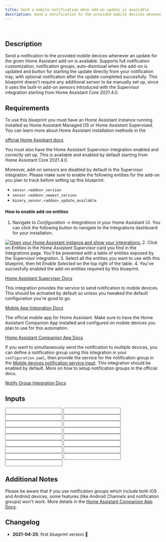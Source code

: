 ```yaml
---
title: Send a mobile notification when add-on update is available
description: Send a notification to the provided mobile devices whenever an update for the given Home Assistant add-on is available.
---
```



<ImportCard id='addon_update_notification' category='automation' />

<br />

## Description

Send a notification to the provided mobile devices whenever an update for the given Home Assistant add-on is available.
Supports full notification customization, notification groups, auto-dismissal when the add-on is updated and button for starting the update directly from your notification tray, with optional notification after the update completed succesfully.
This blueprint doesn't require any additional sensor to be manually set up, since it uses the built-in add-on sensors introduced with the Supervisor integration starting from Home Assistant Core 2021.4.0.

## Requirements

<Requirement name='Home Assistant Supervisor + Integration' required>

To use this blueprint you must have an Home Assistant instance running installed as Home Assistant Managed OS or Home Assistant Supervised.
You can learn more about Home Assistant installation methods in the

[official Home Assistant docs](https://www.home-assistant.io/installation/).

You must also have the Home Assistant Supervisor integration enabled and correctly set up. This is available and enabled by default starting from Home Assistant Core 2021.4.0.

Moreover, add-on sensors are disabled by default in the Supervisor integration. Please make sure to enable the following entities for the add-on you plan to track before setting up this blueprint:

- `sensor.<addon>_version`
- `sensor.<addon>_newest_version`
- `binary_sensor.<addon>_update_available`

#### How to enable add-on entities

1. Navigate to _Configuration_ -> _Integrations_ in your Home Assistant UI. You can click the following button to navigate to the Integrations dashboard for your installation.

[![Open your Home Assistant instance and show your integrations.](https://my.home-assistant.io/badges/integrations.svg)](https://my.home-assistant.io/redirect/integrations/) 2. Click on _Entities_ in the _Home Assistant Supervisor_ card you find in the Integrations page. You'll be presented with a table of entities exposed by the Supervisor integration. 3. Select all the entities you want to use with this blueprint, then hit _Enable Selected_ on the top right of the table. 4. You've succesfully enabled the add-on entities required by this blueprint.

[Home Assistant Supervisor Docs](https://www.home-assistant.io/integrations/hassio/)

</Requirement>
<Requirement name='Mobile App Integration' required>

This integration provides the service to send notification to mobile devices. This should be activated by default so unless you tweaked the default configuration you're good to go.

[Mobile App Integration Docs](https://www.home-assistant.io/integrations/mobile_app/)

</Requirement>
<Requirement name='Home Assistant Companion App' required>

The official mobile app for Home Assistant. Make sure to have the Home Assistant Companion App installed and configured on mobile devices you plan to use for this automation.

[Home Assistant Companion App Docs](https://companion.home-assistant.io/docs/notifications/notifications-basic#sending-notifications-to-multiple-devices)

</Requirement>
<Requirement name='Notify Group Integration' required>

If you want to simultaneously send the notification to multiple devices, you can define a notification group using this integration in your `configuration.yaml`, then provide the service for the notification group in the [Mobile devices notification service input](#mobile-devices-notification-service). This integration should be enabled by default. More on how to setup notification groups in the official docs.

[Notify Group Integration Docs](https://www.home-assistant.io/integrations/notify.group/)

</Requirement>

## Inputs

<Input
  name='Add-on'
  description='The add-on to monitor for updates.'
  selector='addon'
  required
/>
<Input
  name='Add-on name'
  description='The add-on name to be displayed in notifications.'
  selector='text'
  required
/>
<Input
  name='Add-on version sensor'
  description='The add-on current version sensor, exposed by the Supervisor.'
  selector='entity'
  required
/>
<Input
  name='Add-on newest version sensor'
  description='The add-on newest version sensor, exposed by the Supervisor.'
  selector='entity'
  required
/>
<Input
  name='Add-on update available sensor'
  description='The add-on update available sensor, exposed by the Supervisor.'
  selector='entity'
  required
/>
<Input
  name='Mobile devices notification service'
  description='The notification service for mobile devices (eg. service.mobile_app_<your_device_id_here>). You can provide both a notify group or a single notify device here.'
  selector='text'
  required
/>
<Input
  name='Notification title'
  description='Title for the update notification. You can use {{ version }}, {{ newest_version }}, and {{ addon_name }} templates to include add-on current version, newest version and name respectively.'
  selector='text'
/>
<Input
  name='Notification message'
  description='Message for the update notification. You can use {{ version }}, {{ newest_version }}, and {{ addon_name }} templates to include add-on current version, newest version and name respectively.'
  selector='text'
/>
<Input
  name='Tap action'
  description='URL you will navigate to when tapping on the notification. Default to the add-on info page.'
  selector='text'
/>
<Input
  name='(Android only) Notification color'
  description='Color for the notifications. You can both type a friendly color name or an hex value.'
  selector='text'
/>
<Input
  name='(Android only) Notification channel'
  description='Android notification channel. Allows to group notifications to then apply custom settings for sound, vibration, etc. Leave blank if you do not want to use this feature.'
  selector='text'
/>
<Input
  name='(Android only) Notification Channel importance'
  description='Android notification channel importance. Allows to define different priority levels for your notifications.'
  selector='select'
/>
<Input
  name='Notification group'
  description='Notification group for the notifications sent with this automation. Use this to group notifications in the notification tray. Leave blank if you do not want to use this feature.'
  selector='text'
/>
<Input
  name='Notification Update Button'
  description='Add a button to the notification for updating the add-on.'
  selector='boolean'
/>
<Input
  name='Update success notification'
  description='Send a notification after the add-on update triggered by the update button succeed. The notification will use the same settings for group, channel, importance and color from the update available notification.'
  selector='boolean'
/>
<Input
  name='Update success notification title'
  description='Title for the update success notification. You can use {{ version }}, {{ newest_version }}, and {{ addon_name }} templates to include add-on current version, newest version and name respectively.'
  selector='text'
/>
<Input
  name='Update success notification message'
  description='Message for the update success notification. You can use {{ version }}, {{ newest_version }}, and {{ addon_name }} templates to include add-on current version, newest version and name respectively.'
  selector='text'
/>

## Additional Notes

Please be aware that if you use notification groups which include both iOS and Android devices, some features (like Android Channels and notification groups) won't work. More details in the [Home Assistant Companion App Docs](https://companion.home-assistant.io/docs/notifications/notifications-basic#sending-notifications-to-multiple-devices).

## Changelog

- **2021-04-25**: first blueprint version :tada:
